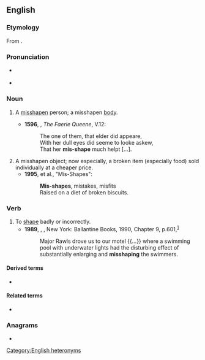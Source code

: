 ==English==

===Etymology===
From {{prefix|en|mis|shape}}.

===Pronunciation===
* {{q|noun}} {{IPA|en|/ˈmɪsʃeɪp/}}
* {{q|verb}} {{IPA|en|/mɪsˈʃeɪp/}}
[[Category:English heteronyms]]

===Noun===
{{en-noun}}

# {{lb|en|obsolete}} A [[misshapen]] person; a misshapen [[body]]. {{defdate|14th-17th c.}}
#* '''1596''', {{w|Edmund Spenser}}, ''The Faerie Queene'', V.12:
#*: The one of them, that elder did appeare, <br> With her dull eyes did seeme to looke askew, <br> That her '''mis-shape''' much helpt [...].
# A misshapen object; now especially, a broken item (especially food) sold individually at a cheaper price. {{defdate|from 19th c.}}
#* '''1995''', {{w|Jarvis Cocker}} et al., "Mis-Shapes":
#*: '''Mis-shapes''', mistakes, misfits <br> Raised on a diet of broken biscuits.

===Verb===
{{en-verb|past2=misshope|past2_qual=obsolete|past_ptc2=misshapen|past_ptc2_qual=obsolete or poetic}}

# To [[shape]] badly or incorrectly. {{defdate|from 15th c.}}
#* '''1989''', {{w|John Irving}}, ''{{w|A Prayer for Owen Meany}}'', New York: Ballantine Books, 1990, Chapter 9, p.{{nbsp}}601,<sup>[https://archive.org/details/prayerforowenmea00irvi]</sup>
#*: Major Rawls drove us to our motel {{...}} where a swimming pool with underwater lights had the disturbing effect of substantially enlarging and '''misshaping''' the swimmers.

====Derived terms====
* {{l|en|misshaper}}

====Related terms====
* {{l|en|misshapen}}

===Anagrams===
* {{anagrams|en|a=aehimpss|emphasis}}